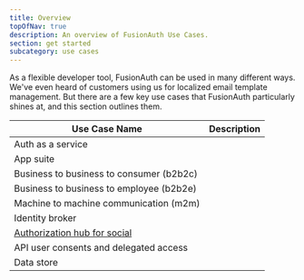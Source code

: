 ```yaml
---
title: Overview
topOfNav: true
description: An overview of FusionAuth Use Cases.
section: get started
subcategory: use cases
---
```


As a flexible developer tool, FusionAuth can be used in many different ways. We've even heard of customers using us for localized email template management. But there are a few key use cases that FusionAuth particularly shines at, and this section outlines them.


| Use Case Name | Description | 
|------------|------------|
| Auth as a service | <AuthServiceDescription /> |
| App suite | <AppSuiteDescription /> |
| Business to business to consumer (b2b2c) | <B2B2CDescription /> |
| Business to business to employee (b2b2e) | <B2B2EDescription /> |
| Machine to machine communication (m2m) | <M2MCommunicationDescription /> |
| Identity broker | <IdentityBrokerDescription /> |
| [Authorization hub for social](/docs/get-started/use-cases/authorization-hub) | <AuthorizationHubDescription /> |
| API user consents and delegated access | <APIConsentsPlatformDescription /> |
| Data store | <DataStoreDescription /> |


